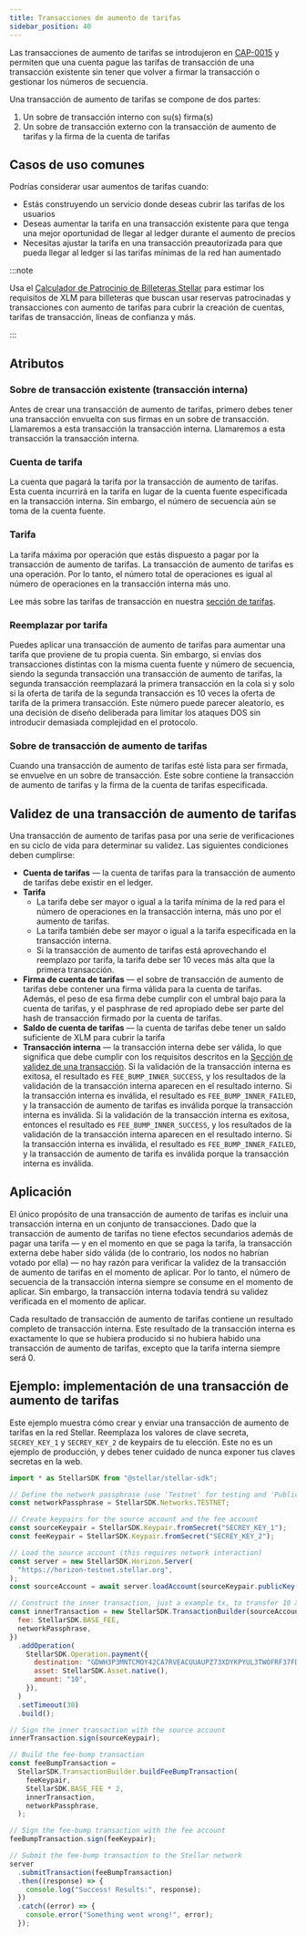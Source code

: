```yaml
---
title: Transacciones de aumento de tarifas
sidebar_position: 40
---
```



Las transacciones de aumento de tarifas se introdujeron en [CAP-0015](https://github.com/stellar/stellar-protocol/blob/master/core/cap-0015.md) y permiten que una cuenta pague las tarifas de transacción de una transacción existente sin tener que volver a firmar la transacción o gestionar los números de secuencia.

Una transacción de aumento de tarifas se compone de dos partes:

1. Un sobre de transacción interno con su(s) firma(s)
2. Un sobre de transacción externo con la transacción de aumento de tarifas y la firma de la cuenta de tarifas

## Casos de uso comunes

Podrías considerar usar aumentos de tarifas cuando:

- Estás construyendo un servicio donde deseas cubrir las tarifas de los usuarios
- Deseas aumentar la tarifa en una transacción existente para que tenga una mejor oportunidad de llegar al ledger durante el aumento de precios
- Necesitas ajustar la tarifa en una transacción preautorizada para que pueda llegar al ledger si las tarifas mínimas de la red han aumentado

:::note

Usa el [Calculador de Patrocinio de Billeteras Stellar](../../../tools/developer-tools/wallets.mdx#stellar-wallet-sponsorship-calculator) para estimar los requisitos de XLM para billeteras que buscan usar reservas patrocinadas y transacciones con aumento de tarifas para cubrir la creación de cuentas, tarifas de transacción, líneas de confianza y más.

:::

## Atributos

### Sobre de transacción existente (transacción interna)

Antes de crear una transacción de aumento de tarifas, primero debes tener una transacción envuelta con sus firmas en un sobre de transacción. Llamaremos a esta transacción la transacción interna. Llamaremos a esta transacción la transacción interna.

### Cuenta de tarifa

La cuenta que pagará la tarifa por la transacción de aumento de tarifas. Esta cuenta incurrirá en la tarifa en lugar de la cuenta fuente especificada en la transacción interna. Sin embargo, el número de secuencia aún se toma de la cuenta fuente.

### Tarifa

La tarifa máxima por operación que estás dispuesto a pagar por la transacción de aumento de tarifas. La transacción de aumento de tarifas es una operación. Por lo tanto, el número total de operaciones es igual al número de operaciones en la transacción interna más uno.

Lee más sobre las tarifas de transacción en nuestra [sección de tarifas](../../fundamentals/fees-resource-limits-metering.mdx).

### Reemplazar por tarifa

Puedes aplicar una transacción de aumento de tarifas para aumentar una tarifa que proviene de tu propia cuenta. Sin embargo, si envías dos transacciones distintas con la misma cuenta fuente y número de secuencia, siendo la segunda transacción una transacción de aumento de tarifas, la segunda transacción reemplazará la primera transacción en la cola si y solo si la oferta de tarifa de la segunda transacción es 10 veces la oferta de tarifa de la primera transacción. Este número puede parecer aleatorio, es una decisión de diseño deliberada para limitar los ataques DOS sin introducir demasiada complejidad en el protocolo.

### Sobre de transacción de aumento de tarifas

Cuando una transacción de aumento de tarifas esté lista para ser firmada, se envuelve en un sobre de transacción. Este sobre contiene la transacción de aumento de tarifas y la firma de la cuenta de tarifas especificada.

## Validez de una transacción de aumento de tarifas

Una transacción de aumento de tarifas pasa por una serie de verificaciones en su ciclo de vida para determinar su validez. Las siguientes condiciones deben cumplirse:

- **Cuenta de tarifas** — la cuenta de tarifas para la transacción de aumento de tarifas debe existir en el ledger.
- **Tarifa**
  - La tarifa debe ser mayor o igual a la tarifa mínima de la red para el número de operaciones en la transacción interna, más uno por el aumento de tarifas.
  - La tarifa también debe ser mayor o igual a la tarifa especificada en la transacción interna.
  - Si la transacción de aumento de tarifas está aprovechando el reemplazo por tarifa, la tarifa debe ser 10 veces más alta que la primera transacción.
- **Firma de cuenta de tarifas** — el sobre de transacción de aumento de tarifas debe contener una firma válida para la cuenta de tarifas. Además, el peso de esa firma debe cumplir con el umbral bajo para la cuenta de tarifas, y el pasphrase de red apropiado debe ser parte del hash de transacción firmado por la cuenta de tarifas.
- **Saldo de cuenta de tarifas** — la cuenta de tarifas debe tener un saldo suficiente de XLM para cubrir la tarifa
- **Transacción interna** — la transacción interna debe ser válida, lo que significa que debe cumplir con los requisitos descritos en la [Sección de validez de una transacción](../../fundamentals/transactions/operations-and-transactions.mdx#transaction-and-operation-validity). Si la validación de la transacción interna es exitosa, el resultado es `FEE_BUMP_INNER_SUCCESS`, y los resultados de la validación de la transacción interna aparecen en el resultado interno. Si la transacción interna es inválida, el resultado es `FEE_BUMP_INNER_FAILED`, y la transacción de aumento de tarifas es inválida porque la transacción interna es inválida. Si la validación de la transacción interna es exitosa, entonces el resultado es `FEE_BUMP_INNER_SUCCESS`, y los resultados de la validación de la transacción interna aparecen en el resultado interno. Si la transacción interna es inválida, el resultado es `FEE_BUMP_INNER_FAILED`, y la transacción de aumento de tarifa es inválida porque la transacción interna es inválida.

## Aplicación

El único propósito de una transacción de aumento de tarifas es incluir una transacción interna en un conjunto de transacciones. Dado que la transacción de aumento de tarifas no tiene efectos secundarios además de pagar una tarifa — y en el momento en que se paga la tarifa, la transacción externa debe haber sido válida (de lo contrario, los nodos no habrían votado por ella) — no hay razón para verificar la validez de la transacción de aumento de tarifas en el momento de aplicar. Por lo tanto, el número de secuencia de la transacción interna siempre se consume en el momento de aplicar. Sin embargo, la transacción interna todavía tendrá su validez verificada en el momento de aplicar.

Cada resultado de transacción de aumento de tarifas contiene un resultado completo de transacción interna. Este resultado de la transacción interna es exactamente lo que se hubiera producido si no hubiera habido una transacción de aumento de tarifas, excepto que la tarifa interna siempre será 0.

## Ejemplo: implementación de una transacción de aumento de tarifas

Este ejemplo muestra cómo crear y enviar una transacción de aumento de tarifas en la red Stellar. Reemplaza los valores de clave secreta, `SECREY_KEY_1` y `SECREY_KEY_2` de keypairs de tu elección. Este no es un ejemplo de producción, y debes tener cuidado de nunca exponer tus claves secretas en la web.

<CodeExample>

```js
import * as StellarSDK from "@stellar/stellar-sdk";

// Define the network passphrase (use 'Testnet' for testing and 'Public Global Stellar Network ; September 2015' for production)
const networkPassphrase = StellarSDK.Networks.TESTNET;

// Create keypairs for the source account and the fee account
const sourceKeypair = StellarSDK.Keypair.fromSecret("SECREY_KEY_1");
const feeKeypair = StellarSDK.Keypair.fromSecret("SECREY_KEY_2");

// Load the source account (this requires network interaction)
const server = new StellarSDK.Horizon.Server(
  "https://horizon-testnet.stellar.org",
);
const sourceAccount = await server.loadAccount(sourceKeypair.publicKey());

// Construct the inner transaction, just a example tx, to transfer 10 XLM to a destination account
const innerTransaction = new StellarSDK.TransactionBuilder(sourceAccount, {
  fee: StellarSDK.BASE_FEE,
  networkPassphrase,
})
  .addOperation(
    StellarSDK.Operation.payment({
      destination: "GDWH3P3MNTCMOY42CA7RVEACUUAUPZ73XDYKPYUL3TWOFRF37FD6OVM6",
      asset: StellarSDK.Asset.native(),
      amount: "10",
    }),
  )
  .setTimeout(30)
  .build();

// Sign the inner transaction with the source account
innerTransaction.sign(sourceKeypair);

// Build the fee-bump transaction
const feeBumpTransaction =
  StellarSDK.TransactionBuilder.buildFeeBumpTransaction(
    feeKeypair,
    StellarSDK.BASE_FEE * 2,
    innerTransaction,
    networkPassphrase,
  );

// Sign the fee-bump transaction with the fee account
feeBumpTransaction.sign(feeKeypair);

// Submit the fee-bump transaction to the Stellar network
server
  .submitTransaction(feeBumpTransaction)
  .then((response) => {
    console.log("Success! Results:", response);
  })
  .catch((error) => {
    console.error("Something went wrong!", error);
  });
```

</CodeExample>
